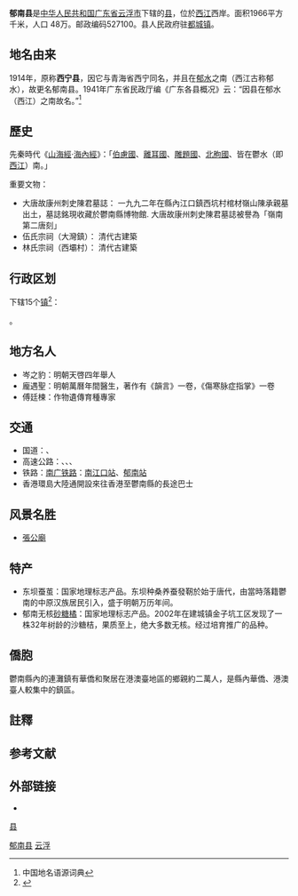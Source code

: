 {{NoteTA
|1=zh-hant:鬱水;zh-hans:郁水
}}
{{Infobox China County
| county = 郁南县
| Photo = Yunan Dawan 2013.11.17 14-48-38.jpg
| Photoname = 郁南大湾古建筑群
| map = 
| Belong = [[广东省|广东省]][[云浮市|云浮市]]
| Types = [[县|县]]
| admincode = 
| founded = 明万历五年十一月戊寅（1578年1月3日）
| seat = [[都城镇|都城镇]]
| officerTitle = 
| officer = 
| officerTitle2 = 
| officer2 = 
| division = 
| town = 
| township = 
| subdistrict = 
| dialect = [[粤语|粤语]]
| post code = 527100
| phone code = 0766
| coordinate = 
| area = 1966
| area land = 
| area water = 
| census yr = 2001
| pop = 48万
| density =  
| GDP = 
| GDP_as_of = 
| GDPPC = 
| carlicense = 粤W
| web = www.gdyunan.gov.cn
| web_title = 
}}

'''郁南县'''{{noteTag|「-{鬱南}-」的鬱应读作[[臻攝|臻攝]][[合口|合口]]（粵語「屈」）而非[[通攝|通攝]]（粵語「旭」），原因是郁南位於西江的主幹流「[[鬱江|鬱江]]」以南。由于“憂-{鬱}-”、“蓊-{鬱}-”的“-{鬱}-”与“浓-{郁}-”的“-{郁}-”在汉字简化之前就有混用的迹象，如“馥-{郁}-”、“馥-{鬱}-”混用，汉字简化中将二者合并，但二者粤语读音并不相同。}}是[[中华人民共和国|中华人民共和国]][[广东省|广东省]][[云浮市|云浮市]]下辖的[[县|县]]，位於[[西江|西江]]西岸。面积1966平方千米，人口 48万。邮政编码527100。县人民政府驻[[都城镇|都城镇]]。

==地名由来==
1914年，原称'''西宁县'''，因它与青海省西宁同名，并且在[[郁水|郁水]]之南（西江古称郁水），故更名郁南县。1941年广东省民政厅编《广东各县概况》云：“因县在郁水（西江）之南故名。”<ref>中国地名语源词典</ref>

==歷史==
先秦時代《[[山海經|山海經]]·[[海內經|海內經]]》：「[[伯慮國|伯慮國]]、[[離耳國|離耳國]]、[[雕題國|雕題國]]、[[北朐國|北朐國]]、皆在鬱水（即[[西江|西江]]）南。」

重要文物：
* 大唐故康州刺史陳君墓誌： 一九九二年在縣內江口鎮西坑村棺材嶺山陳承親墓出土，墓誌銘現收藏於鬱南縣博物館. 大唐故康州刺史陳君墓誌被譽為「嶺南第二唐刻」
* 伍氏宗祠（大灣鎮）： 清代古建築
* 林氏宗祠（西壩村）： 清代古建築

== 行政区划 ==
{{PAGENAMEBASE}}下辖15个[[行政建制镇|镇]]<ref>{{PRC admin/ref sgc|44/53/22}}</ref>：

{{PRC admin/children|44/53/22}}。

==地方名人==
* 岑之豹：明朝天啓四年舉人
* 龐遇聖：明朝萬曆年間醫生，著作有《韻言》一卷，《傷寒脉症指掌》一卷
* 傅廷楝：作物遺傳育種專家

==交通==
* 国道：{{中国国道名|234}}、{{中国国道名|324}}
* 高速公路：{{中国高速公路名|G80}}、{{中国高速公路名|G2518}}、{{China Expwy Name|S51|P= Guangdong}}、{{China Expwy Name|S59|P= Guangdong}}
* 铁路：{{rint|cn|crh}}[[南广铁路|南广铁路]]：[[南江口站|南江口站]]、[[郁南站|郁南站]]
* 香港環島大陸通開設來往香港至鬱南縣的長途巴士

== 风景名胜 ==
{{see also|郁南县各级文物保护单位列表}}
*[[張公廟|張公廟]]

== 特产 ==
* 东坝蚕茧：国家地理标志产品。东坝种桑养蚕發靭於始于唐代，由當時落籍鬱南的中原汉族居民引入，盛于明朝万历年间。
* 郁南无核[[砂糖橘|砂糖橘]]：国家地理标志产品。2002年在建城镇金子坑工区发现了一株32年树龄的沙糖桔，果质至上，绝大多数无核。经过培育推广的品种。

==僑胞==
鬱南縣內的連灘鎮有華僑和聚居在港澳臺地區的鄉親約二萬人，是縣內華僑、港澳臺人較集中的鎮區。

==註釋==
{{noteFoot}}

== 参考文献 ==
{{reflist}}

== 外部链接 ==
* {{Official website|http://www.gdyunan.gov.cn/|name=郁南县人民政府门户网站}}

{{郁南县行政区划}}
{{云浮市行政区划}}
{{广东行政区划}}

[[Category:郁南县|]]
[[category:云浮区县市|县]]
[[Category:广东省县份|云浮]]